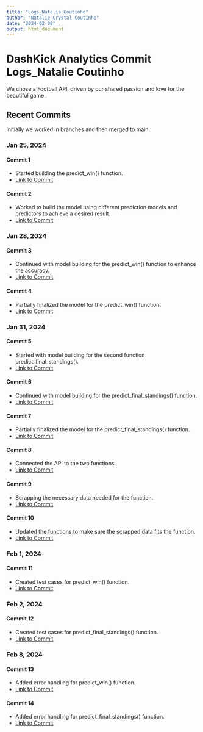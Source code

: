 ```yaml
---
title: "Logs_Natalie Coutinho"
author: "Natalie Crystal Coutinho"
date: "2024-02-08"
output: html_document
---
```


# DashKick Analytics Commit Logs_Natalie Coutinho

We chose a Football API, driven by our shared passion and love for the beautiful game.

## Recent Commits

Initially we worked in branches and then merged to main.

### Jan 25, 2024

#### Commit 1

- Started building the predict_win() function.
- [Link to Commit](https://github.com/nccoutinho/DashKick_Analytics/commit/2946d05f4d7f6fb10f84deb77b65ac2fb74bfaf3)

#### Commit 2

- Worked to build the model using different prediction models and predictors to achieve a desired result.
- [Link to Commit](https://github.com/nccoutinho/DashKick_Analytics/commit/03803f2c4a44624667af716f33427f68e8eda1e4)

### Jan 28, 2024

#### Commit 3

- Continued with model building for the predict_win() function to enhance the accuracy.
- [Link to Commit](https://github.com/nccoutinho/DashKick_Analytics/commit/19242528c147dd2c4669d56acd82736940d67e63)

#### Commit 4

- Partially finalized the model for the predict_win() function.
- [Link to Commit](https://github.com/nccoutinho/DashKick_Analytics/commit/f2a76d2ef7d967007b06024b87ed31c1d197792b)

### Jan 31, 2024

#### Commit 5

- Started with model building for the second function predict_final_standings().
- [Link to Commit](https://github.com/nccoutinho/DashKick_Analytics/commit/a15106e385fba82537ab341b991a3e7bbe63c6d5)

#### Commit 6

- Continued with model building for the predict_final_standings() function.
- [Link to Commit](https://github.com/nccoutinho/DashKick_Analytics/commit/6148e79cbb5425f640299354ee715373dec173a5)

#### Commit 7

- Partially finalized the model for the predict_final_standings() function.
- [Link to Commit](https://github.com/nccoutinho/DashKick_Analytics/commit/cd75ac9afa9f594a02c6f897af1dcfcf4e258baa)

#### Commit 8

- Connected the API to the two functions.
- [Link to Commit](https://github.com/nccoutinho/DashKick_Analytics/commit/dd898829c77f296331cdbc1662acb893fc90d624)

#### Commit 9

- Scrapping the necessary data needed for the function.
- [Link to Commit](https://github.com/nccoutinho/DashKick_Analytics/commit/ba02fdbc66c8b5882c87f7fb2e145d50f8ee6d11)

#### Commit 10

- Updated the functions to make sure the scrapped data fits the function.
- [Link to Commit](https://github.com/nccoutinho/DashKick_Analytics/commit/2dcd5c81b2e7b8c81dce611dee22c4da12b3a4dd)

### Feb 1, 2024

#### Commit 11

- Created test cases for predict_win() function.
- [Link to Commit](https://github.com/nccoutinho/DashKick_Analytics/commit/f392e2e741eff52122d272b651ccaf0a002c7a98)

### Feb 2, 2024

#### Commit 12

- Created test cases for predict_final_standings() function.
- [Link to Commit](https://github.com/nccoutinho/DashKick_Analytics/commit/336aa92ff467e4f51d87ddb74572475b7ac17b00)

### Feb 8, 2024

#### Commit 13

- Added error handling for predict_win() function.
- [Link to Commit](https://github.com/nccoutinho/DashKick_Analytics/commit/b24ee3896be51e4a4ccdb30783ba25bc88c82e4c)

#### Commit 14

- Added error handling for predict_final_standings() function.
- [Link to Commit](https://github.com/nccoutinho/DashKick_Analytics/commit/aa60786174382cff2c64fab2fd37c8a946948387)